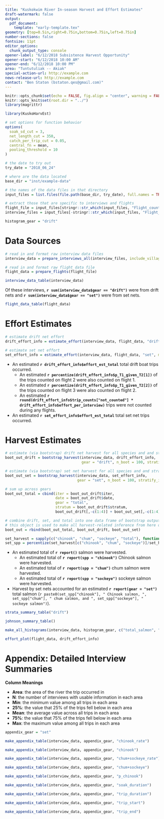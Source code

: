 ```yaml
---
title: "Kuskokwim River In-season Harvest and Effort Estimates"
draft-watermark: false
output: 
  pdf_document:
    template: "early-template.tex"
geometry: [top=0.5in,right=0.75in,bottom=0.75in,left=0.75in]
number-sections: false
fontsize: 11pt
editor_options: 
  chunk_output_type: console
opener-label: "6/12/2018 Subsistence Harvest Opportunity"
opener-start: "6/12/2018 10:00 AM"
opener-end: "6/12/2018 10:00 PM"
area: "Tuntutuliak -- Akiak"
special-action-url: http://example.com
news-release-url: http://example.com
contact: "Ben Staton (bstaton.qes@gmail.com)"
---
```


```r
knitr::opts_chunk$set(echo = FALSE, fig.align = "center", warning = FALSE, fig.pos = "H", out.extra = "")
knitr::opts_knit$set(root.dir = "../")
library(magrittr)
```

```r
library(KuskoHarvEst)

# set options for function behavior
options(
  soak_sd_cut = 3, 
  net_length_cut = 350, 
  catch_per_trip_cut = 0.05,
  central_fn = mean, 
  pooling_threshold = 10
)

# the date to try out
try_date = "2018_06_24"

# where are the data located
base_dir = "inst/example-data"

# the names of the data files in that directory
input_files = list.files(file.path(base_dir, try_date), full.names = TRUE)

# extract those that are specific to interviews and flights
flight_file = input_files[stringr::str_which(input_files, "Flight_counts")]
interview_files = input_files[-stringr::str_which(input_files, "Flight_counts")]

histogram_gear = "drift"
```

# Data Sources {-}

```r
# read in and format raw interview data files
interview_data = prepare_interviews_all(interview_files, include_village = TRUE)

# read in and format raw flight data file
flight_data = prepare_flights(flight_file)
```

```r
interview_data_table(interview_data)
```

Of these interviews, **`r sum(interview_data$gear == "drift")`** were from drift nets and **`r sum(interview_data$gear == "set")`** were from set nets.

```r
flight_data_table(flight_data)
```

# Effort Estimates {-} 

```r
# estimate drift net effort
drift_effort_info = estimate_effort(interview_data, flight_data, "drift", method = "dbl_exp")

# estimate set net effort
set_effort_info = estimate_effort(interview_data, flight_data, "set", method = "max_per_stratum")
```

* An estimated **`r drift_effort_info$effort_est_total`** total drift boat trips occurred.
  * An estimated **`r percentize(drift_effort_info$p_T1_given_T2[1])`** of the trips counted on flight 2 were also counted on flight 1.
  * An estimated **`r percentize(drift_effort_info$p_T1_given_T2[2])`** of the trips counted on flight 3 were also counted on flight 2.
  * An estimated **`r round(drift_effort_info$trip_counts["not_counted"] * drift_effort_info$effort_per_interview)`** trips were not counted during any flights.
* An estimated **`r set_effort_info$effort_est_total`** total set net trips occurred.

# Harvest Estimates {-}

```r
# estimate (via bootstrap) drift net harvest for all species and and strata
boot_out_drift = bootstrap_harvest(interview_data, drift_effort_info,
                                   gear = "drift", n_boot = 100, stratify_interviews = TRUE)

# estimate (via bootstrap) set net harvest for all species and and strata
boot_out_set = bootstrap_harvest(interview_data, set_effort_info,
                                 gear = "set", n_boot = 100, stratify_interviews = FALSE)

# sum up across gears
boot_out_total = cbind(iter = boot_out_drift$iter, 
                       date = boot_out_drift$date,
                       gear = "total", 
                       stratum = boot_out_drift$stratum,
                       boot_out_drift[,-c(1:4)] + boot_out_set[,-c(1:4)])

# combine drift, set, and total into one data frame of bootstrap output
# this object is used to make all harvest-related inference from here on
boot_out = rbind(boot_out_total, boot_out_drift, boot_out_set)
```

```r
set_harvest = sapply(c("chinook", "chum", "sockeye", "total"), function(sp) report(sp, gear = "set", CI = FALSE, return_numeric = TRUE))
set_spp = percentize(set_harvest[c("chinook", "chum", "sockeye")]/set_harvest["total"])
```

* An estimated total of **`r report()`** salmon were harvested.
  *  An estimated total of **`r report(spp = "chinook")`** Chinook salmon were harvested.
  *  An estimated total of **`r report(spp = "chum")`** chum salmon were harvested.
  *  An estimated total of **`r report(spp = "sockeye")`** sockeye salmon were harvested.
* Harvest by set nets accounted for an estimated **`r report(gear = "set")`** total salmon (`r paste0(set_spp["chinook"], " Chinook salmon, ", set_spp["chum"], " chum salmon, and ", set_spp["sockeye"], " sockeye salmon")`).

```r
strata_summary_table("drift")
```

```r
johnson_summary_table()
```

```r
make_all_histograms(interview_data, histogram_gear, c("total_salmon", "chinook", "chum+sockeye", "trip_duration", "soak_duration", "p_chinook"))
```

```r
effort_plot(flight_data, drift_effort_info)
```

\clearpage
\setcounter{page}{1}
\setcounter{figure}{0}
\setcounter{table}{0}
\renewcommand\thesection{A\arabic{section}}
\renewcommand\thesubsection{A\arabic{section}.\arabic{subsection}}
\renewcommand\thesubsubsection{A\arabic{section}.\arabic{subsection}.\arabic{subsubsection}}
\renewcommand\thepage{A\arabic{page}}
\renewcommand\thefigure{A\arabic{figure}}
\renewcommand\thetable{A\arabic{table}}

# Appendix: Detailed Interview Summaries {-}

**Column Meanings**

* **Area**: the area of the river the trip occurred in
* **N**: the number of interviews with usable information in each area
* **Min**: the minimum value among all trips in each area
* **25%**: the value that 25% of the trips fell below in each area
* **Mean**: the average value across all trips in each area
* **75%**: the value that 75% of the trips fell below in each area
* **Max**: the maximum value among all trips in each area

```r
appendix_gear = "set"
```

```r
make_appendix_table(interview_data, appendix_gear, "chinook_rate")
```

```r
make_appendix_table(interview_data, appendix_gear, "chinook")
```

```r
make_appendix_table(interview_data, appendix_gear, "chum+sockeye_rate")
```

```r
make_appendix_table(interview_data, appendix_gear, "chum+sockeye")
```

```r
make_appendix_table(interview_data, appendix_gear, "p_chinook")
```

```r
make_appendix_table(interview_data, appendix_gear, "soak_duration")
```

```r
make_appendix_table(interview_data, appendix_gear, "trip_duration")
```

```r
make_appendix_table(interview_data, appendix_gear, "trip_start")
```

```r
make_appendix_table(interview_data, appendix_gear, "trip_end")
```
